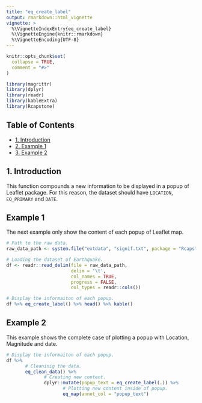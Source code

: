 ```yaml
---
title: "eq_create_label"
output: rmarkdown::html_vignette
vignette: >
  %\VignetteIndexEntry{eq_create_label}
  %\VignetteEngine{knitr::rmarkdown}
  %\VignetteEncoding{UTF-8}
---
```


```r
knitr::opts_chunk$set(
  collapse = TRUE,
  comment = "#>"
)
```

```r
library(magrittr)
library(dplyr)
library(readr)
library(kableExtra)
library(Rcapstone)
```

## Table of Contents

- [1. Introduction](#intro)  
- [2. Example 1](#example_1)
- [3. Example 2](#example_2)


## 1. Introduction {#intro}

This function compounds a new information to be displayed in a popup of Leaflet package. For this reason, the dataset should have `LOCATION`, `EQ_PRIMARY` and `DATE`.


## Example 1 {#example_1}

The next example only show the content of each popup of Leaflet map.

```r
# Path to the raw data.
raw_data_path <- system.file("extdata", "signif.txt", package = "Rcapstone")

# Loading the dataset of Earthquake.
df <- readr::read_delim(file = raw_data_path,      
                        delim = '\t',              
                        col_names = TRUE,          
                        progress = FALSE,           
                        col_types = readr::cols())

# Display the informaiton of each popup.
df %>% eq_create_label() %>% head() %>% kable()
```

## Example 2 {#example_2}

This example shows the complete case of plotting a popup with Location, Magnitude and date.

```r
# Display the informaiton of each popup.
df %>% 
       # Cleaninig the data.
       eq_clean_data() %>%
              # Creating new content.
              dplyr::mutate(popup_text = eq_create_label(.)) %>%
                     # Plotting new content inside of popup.
                     eq_map(annot_col = "popup_text")
```
